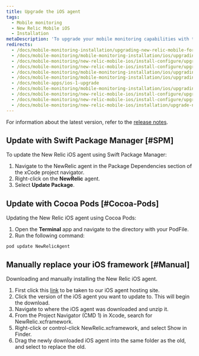 ```yaml
---
title: Upgrade the iOS agent
tags:
  - Mobile monitoring
  - New Relic Mobile iOS
  - Installation
metaDescription: 'To upgrade your mobile monitoring capabilities with the latest iOS agent, start here.'
redirects:
  - /docs/mobile-monitoring-installation/upgrading-new-relic-mobile-for-ios-apps
  - /docs/mobile-monitoring/mobile-monitoring-installation/ios/upgrading-new-relic-mobiles-ios-sdk
  - /docs/mobile-monitoring/new-relic-mobile-ios/install-configure/upgrading-new-relic-mobiles-ios-sdk
  - /docs/mobile-monitoring/new-relic-mobile-ios/install-configure/upgrade-new-relic-mobiles-ios-sdk
  - /docs/mobile-monitoring/mobile-monitoring-installation/ios/upgrading-new-relic-mobiles-ios-sdk-v4
  - /docs/mobile-monitoring/mobile-monitoring-installation/ios/upgrading-new-relic-mobiles-ios-sdk-v1-0
  - /docs/mobile-apps/ios-1-upgrade
  - /docs/mobile-monitoring/mobile-monitoring-installation/ios/upgrading-new-relic-mobiles-ios-sdk-v1
  - /docs/mobile-monitoring/new-relic-mobile-ios/install-configure/upgrading-new-relic-mobiles-ios-sdk-v4
  - /docs/mobile-monitoring/new-relic-mobile-ios/install-configure/upgrade-new-relic-mobiles-ios-sdk-v4
  - /docs/mobile-monitoring/new-relic-mobile-ios/installation/upgrade-new-relic-mobiles-ios-sdk-v4/
---
```

 For information about the latest version, refer to the [release notes](/docs/releases/ios).

## Update with Swift Package Manager [#SPM]

To update the New Relic iOS agent using Swift Package Manager:

1. Navigate to the NewRelic agent in the Package Dependencies section of the xCode project navigator.
2. Right-click on the **NewRelic** agent.
3. Select **Update Package**.


## Update with Cocoa Pods [#Cocoa-Pods]

Updating the New Relic iOS agent using Cocoa Pods:

1. Open the **Terminal** app and navigate to the directory with your PodFile.
2. Run the following command:
```
pod update NewRelicAgent
```


## Manually replace your iOS framework [#Manual]

Downloading and manually installing the New Relic iOS agent.

1. First click this [link](https://download.newrelic.com/ios_agent/) to be taken to our iOS agent hosting site.
2. Click the version of the iOS agent you want to update to. This will begin the download.
3. Navigate to where the iOS agent was downloaded and unzip it.
4. From the Project Navigator (CMD 1) in Xcode, search for NewRelic.xcframework.
5. Right-click or control-click NewRelic.xcframework, and select Show in Finder.
6. Drag the newly downloaded iOS agent into the same folder as the old, and select to replace the old.
